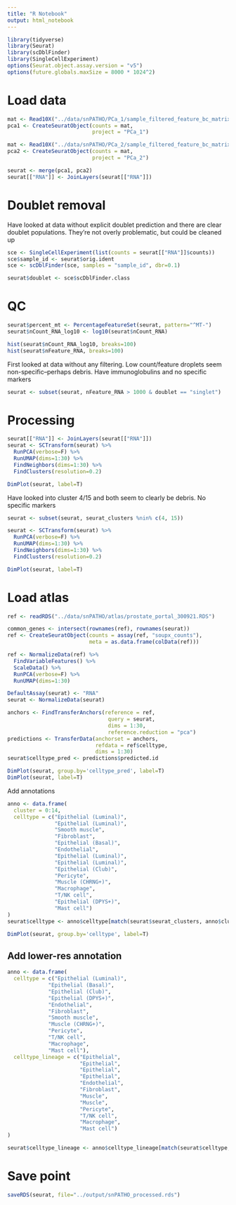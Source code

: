 ```yaml
---
title: "R Notebook"
output: html_notebook
---
```


```r
library(tidyverse)
library(Seurat)
library(scDblFinder)
library(SingleCellExperiment)
options(Seurat.object.assay.version = "v5")
options(future.globals.maxSize = 8000 * 1024^2)
```

# Load data
```r
mat <- Read10X("../data/snPATHO/PCa_1/sample_filtered_feature_bc_matrix/")
pca1 <- CreateSeuratObject(counts = mat,
                           project = "PCa_1")

mat <- Read10X("../data/snPATHO/PCa_2/sample_filtered_feature_bc_matrix/")
pca2 <- CreateSeuratObject(counts = mat,
                           project = "PCa_2")

seurat <- merge(pca1, pca2)
seurat[["RNA"]] <- JoinLayers(seurat[["RNA"]])
```

# Doublet removal
Have looked at data without explicit doublet prediction and there are clear doublet populations. They're not overly problematic, but could be cleaned up

```r
sce <- SingleCellExperiment(list(counts = seurat[["RNA"]]$counts))
sce$sample_id <- seurat$orig.ident
sce <- scDblFinder(sce, samples = "sample_id", dbr=0.1)
```

```r
seurat$doublet <- sce$scDblFinder.class
```


# QC
```r
seurat$percent_mt <- PercentageFeatureSet(seurat, pattern="^MT-")
seurat$nCount_RNA_log10 <- log10(seurat$nCount_RNA)
```

```r
hist(seurat$nCount_RNA_log10, breaks=100)
hist(seurat$nFeature_RNA, breaks=100)
```

First looked at data without any filtering. Low count/feature droplets seem non-specific--perhaps debris. Have immunoglobulins and no specific markers

```r
seurat <- subset(seurat, nFeature_RNA > 1000 & doublet == "singlet")
```


# Processing
```r
seurat[["RNA"]] <- JoinLayers(seurat[["RNA"]])
seurat <- SCTransform(seurat) %>%
  RunPCA(verbose=F) %>%
  RunUMAP(dims=1:30) %>%
  FindNeighbors(dims=1:30) %>%
  FindClusters(resolution=0.2)
```

```r
DimPlot(seurat, label=T)
```

Have looked into cluster 4/15 and both seem to clearly be debris. No specific markers
```r
seurat <- subset(seurat, seurat_clusters %nin% c(4, 15))
```

```r
seurat <- SCTransform(seurat) %>%
  RunPCA(verbose=F) %>%
  RunUMAP(dims=1:30) %>%
  FindNeighbors(dims=1:30) %>%
  FindClusters(resolution=0.2)
```

```r
DimPlot(seurat, label=T)
```

# Load atlas
```r
ref <- readRDS("../data/snPATHO/atlas/prostate_portal_300921.RDS")
```

```r
common_genes <- intersect(rownames(ref), rownames(seurat))
ref <- CreateSeuratObject(counts = assay(ref, "soupx_counts"),
                          meta = as.data.frame(colData(ref)))
```

```r
ref <- NormalizeData(ref) %>%
  FindVariableFeatures() %>%
  ScaleData() %>%
  RunPCA(verbose=F) %>%
  RunUMAP(dims=1:30)
```


```r
DefaultAssay(seurat) <- "RNA"
seurat <- NormalizeData(seurat)

anchors <- FindTransferAnchors(reference = ref, 
                                query = seurat,
                                dims = 1:30, 
                                reference.reduction = "pca")
predictions <- TransferData(anchorset = anchors, 
                            refdata = ref$celltype,
                            dims = 1:30)
seurat$celltype_pred <- predictions$predicted.id
```

```r
DimPlot(seurat, group.by='celltype_pred', label=T)
DimPlot(seurat, label=T)
```

Add annotations
```r
anno <- data.frame(
  cluster = 0:14,
  celltype = c("Epithelial (Luminal)",
               "Epithelial (Luminal)",
               "Smooth muscle",
               "Fibroblast",
               "Epithelial (Basal)",
               "Endothelial",
               "Epithelial (Luminal)",
               "Epithelial (Luminal)",
               "Epithelial (Club)",
               "Pericyte",
               "Muscle (CHRNG+)",
               "Macrophage",
               "T/NK cell",
               "Epithelial (DPYS+)",
               "Mast cell")
)
seurat$celltype <- anno$celltype[match(seurat$seurat_clusters, anno$cluster)]
```

```r
DimPlot(seurat, group.by='celltype', label=T)
```

## Add lower-res annotation
```r
anno <- data.frame(
  celltype = c("Epithelial (Luminal)",
             "Epithelial (Basal)",
             "Epithelial (Club)",
             "Epithelial (DPYS+)",
             "Endothelial",
             "Fibroblast",
             "Smooth muscle",
             "Muscle (CHRNG+)",
             "Pericyte",
             "T/NK cell",
             "Macrophage",
             "Mast cell"),
  celltype_lineage = c("Epithelial", 
                       "Epithelial", 
                       "Epithelial", 
                       "Epithelial",
                       "Endothelial",
                       "Fibroblast",
                       "Muscle",
                       "Muscle",
                       "Pericyte",
                       "T/NK cell",
                       "Macrophage",
                       "Mast cell")
)

seurat$celltype_lineage <- anno$celltype_lineage[match(seurat$celltype, anno$celltype)]
```


# Save point

```r
saveRDS(seurat, file="../output/snPATHO_processed.rds")
```


